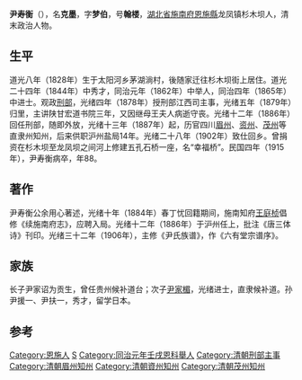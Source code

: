 '''尹寿衡'''（{{bd|1828年||1915年||Yin}}），名'''克墨'''，字'''梦伯'''，号'''翰楼'''，[[湖北省|湖北省]][[施南府|施南府]][[恩施縣|恩施縣]]龙凤镇杉木坝人，清末政治人物。

==生平==
道光八年（1828年）生于太阳河乡茅湖淌村，後随家迁往杉木坝街上居住。道光二十四年（1844年）中秀才，同治元年（1862年）中举人，同治四年（1865年）中进士。观政[[刑部|刑部]]，光绪四年（1878年）授刑部江西司主事，光绪五年（1879年）归里，主讲陕甘宏道书院三年，又因继母王夫人病逝守丧。光绪十二年（1886年）回任刑部，随即外放，光绪十三年（1887年）起，历官四川[[眉州|眉州]]、[[资州|资州]]、[[茂州|茂州]]等直隶州知州，后来供职沪州盐局14年。光绪二十八年（1902年）致仕回乡。曾捐资在杉木坝至龙凤坝之间河上修建五孔石桥一座，名“幸福桥”。民国四年（1915年），尹寿衡病卒，年88。

==著作==
尹寿衡公余用心著述，光绪十年（1884年）春丁忧回籍期间，施南知府[[王庭桢|王庭桢]]倡修《续施南府志》，应聘入局。光绪十二年（1886年）于沪州任上，批注《唐三体诗》刊印。光绪三十二年（1906年），主修《尹氏族谱》，作《六有堂宗谱序》。

== 家族 ==
长子尹家诏为贡生，曾任贵州候补道台；次子[[尹家楣|尹家楣]]，光绪进士，直隶候补道。孙尹援一、尹扶一，秀才，留学日本。

==参考==
{{reflist}}

{{同治四年乙丑科殿試金榜}}

{{Authority control}}

{{DEFAULTSORT:Yin尹}}
[[Category:恩施人|Category:恩施人]]
[[Category:尹姓|S]]
[[Category:同治元年壬戌恩科舉人|Category:同治元年壬戌恩科舉人]]
[[Category:清朝刑部主事|Category:清朝刑部主事]]
[[Category:清朝眉州知州|Category:清朝眉州知州]]
[[Category:清朝資州知州|Category:清朝資州知州]]
[[Category:清朝茂州知州|Category:清朝茂州知州]]